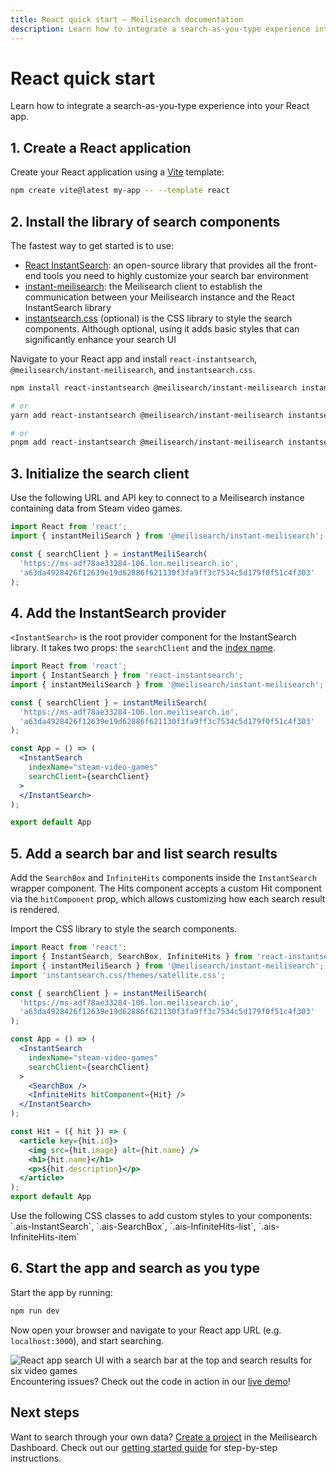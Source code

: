 ```yaml
---
title: React quick start — Meilisearch documentation
description: Learn how to integrate a search-as-you-type experience into your React app.
---
```


# React quick start

Learn how to integrate a search-as-you-type experience into your React app.

## 1. Create a React application

Create your React application using a [Vite](https://vitejs.dev/) template:

```bash
npm create vite@latest my-app -- --template react
```

## 2. Install the library of search components

The fastest way to get started is to use:

- [React InstantSearch](https://github.com/algolia/instantsearch/): an open-source library that provides all the front-end tools you need to highly customize your search bar environment
- [instant-meilisearch](https://github.com/meilisearch/meilisearch-js-plugins/tree/main/packages/instant-meilisearch): the Meilisearch client to establish the communication between your Meilisearch instance and the React InstantSearch library
- [instantsearch.css](https://github.com/algolia/instantsearch/tree/master/packages/instantsearch.css) (optional) is the CSS library to style the search components. Although optional, using it adds basic styles that can significantly enhance your search UI

Navigate to your React app and install `react-instantsearch`, `@meilisearch/instant-meilisearch`, and `instantsearch.css`.

```bash
npm install react-instantsearch @meilisearch/instant-meilisearch instantsearch.css

# or
yarn add react-instantsearch @meilisearch/instant-meilisearch instantsearch.css

# or
pnpm add react-instantsearch @meilisearch/instant-meilisearch instantsearch.css
```

## 3. Initialize the search client

Use the following URL and API key to connect to a Meilisearch instance containing data from Steam video games.

```jsx
import React from 'react';
import { instantMeiliSearch } from '@meilisearch/instant-meilisearch';

const { searchClient } = instantMeiliSearch(
  'https://ms-adf78ae33284-106.lon.meilisearch.io',
  'a63da4928426f12639e19d62886f621130f3fa9ff3c7534c5d179f0f51c4f303'
);
```

## 4. Add the InstantSearch provider

`<InstantSearch>` is the root provider component for the InstantSearch library. It takes two props: the `searchClient` and the [index name](/learn/core_concepts/indexes#index-uid).

```jsx
import React from 'react';
import { InstantSearch } from 'react-instantsearch';
import { instantMeiliSearch } from '@meilisearch/instant-meilisearch';

const { searchClient } = instantMeiliSearch(
  'https://ms-adf78ae33284-106.lon.meilisearch.io',
  'a63da4928426f12639e19d62886f621130f3fa9ff3c7534c5d179f0f51c4f303'
);

const App = () => (
  <InstantSearch
    indexName="steam-video-games"
    searchClient={searchClient}
  >
  </InstantSearch>
);

export default App
```

## 5. Add a search bar and list search results

Add the `SearchBox` and `InfiniteHits` components inside the `InstantSearch` wrapper component. The Hits component accepts a custom Hit component via the `hitComponent` prop, which allows customizing how each search result is rendered.

Import the CSS library to style the search components.

```jsx
import React from 'react';
import { InstantSearch, SearchBox, InfiniteHits } from 'react-instantsearch';
import { instantMeiliSearch } from '@meilisearch/instant-meilisearch';
import 'instantsearch.css/themes/satellite.css';

const { searchClient } = instantMeiliSearch(
  'https://ms-adf78ae33284-106.lon.meilisearch.io',
  'a63da4928426f12639e19d62886f621130f3fa9ff3c7534c5d179f0f51c4f303'
);

const App = () => (
  <InstantSearch
    indexName="steam-video-games"
    searchClient={searchClient}
  >
    <SearchBox />
    <InfiniteHits hitComponent={Hit} />
  </InstantSearch>
);

const Hit = ({ hit }) => (
  <article key={hit.id}>
    <img src={hit.image} alt={hit.name} />
    <h1>{hit.name}</h1>
    <p>${hit.description}</p>
  </article>
);
export default App
```

<Capsule intent="tip">
Use the following CSS classes to add custom styles to your components:
`.ais-InstantSearch`, `.ais-SearchBox`, `.ais-InfiniteHits-list`, `.ais-InfiniteHits-item`
</Capsule>

## 6. Start the app and search as you type

Start the app by running:

```bash
npm run dev
```
Now open your browser and navigate to your React app URL (e.g. `localhost:3000`), and start searching.

![React app search UI with a search bar at the top and search results for six video games](/assets/images/react_quick_start/react-qs-search-ui.png)
Encountering issues? Check out the code in action in our [live demo](https://codesandbox.io/p/sandbox/eager-dust-f98w2w)!

## Next steps

Want to search through your own data? [Create a project](https://cloud.meilisearch.com) in the Meilisearch Dashboard. Check out our [getting started guide](/learn/getting_started/cloud_quick_start) for step-by-step instructions.
